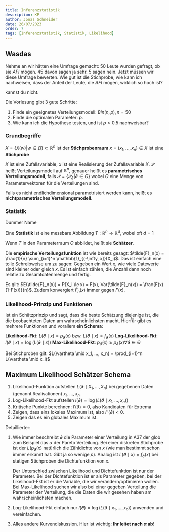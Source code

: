 ```yaml
---
title: Inferenzstatistik
description: KP
author: Jonas Schneider
date: 26/07/2023
order: 7
tags: [Inferenzstatistik, Statistik, Likelihood]
---
```


## Wasdas

Nehme an wir hätten eine Umfrage gemacht: 50 Leute wurden gefragt, ob sie _AFI_ mögen. 45 davon sagen ja sehr. 5 sagen nein.
Jetzt müssen wir diese Umfrage bewerten. Wie gut ist die Stichprobe, wie kann ich nachweisen, dass der Anteil der Leute, die _AFI_ mögen, wirklich so hoch ist?

<Spoiler>kannst du nicht.</Spoiler>

Die Vorlesung gibt 3 gute Schritte:

1. Finde ein geeignetes Verteilungsmodell: $Bin(n,p), n = 50$
2. Finde die optimalen Parameter: $p$.
3. Wie kann ich die Hypothese testen, und ist $p > 0.5$ nachweisbar?

### Grundbegriffe

$X = \{X(w) | w \in \Omega\} \subset \mathbb{R}^n$ ist der **Stichprobenraum**
$x = (x_1, ..., x_n) \in X$ ist eine **Stichprobe**

$X$ ist eine Zufallsvariable, $x$ ist eine Realisierung der Zufallsvariable $X$.
$\mathcal{P}$ heißt Verteilungsmodell auf $\mathbb{R}^n$, genauer heißt es **parametrisches Verteilungsmodell**, falls $\mathcal{P} = \{ \mathcal{P}_\vartheta | \vartheta \in \Theta\}$ wobei $\Theta$ eine Menge von Parametervektoren für die Verteilungen sind.

Falls es nicht endlichdimensional parametrisiert werden kann, heißt es **nichtparametrisches Verteilungsmodell**.

### Statistik

Dummer Name

Eine **Statistik** ist eine messbare Abbildung $T: \mathbb{R}^n \rightarrow \mathbb{R}^d$, wobei oft $d = 1$

Wenn $T$ in den Parameterraum $\Theta$ abbildet, heißt sie **Schätzer**.

Die **empirische Verteilungsfunktion** ist wie bereits gesagt: $\tilde{F}_n(x) = \frac{1}{n} \sum_{i=1}^n \mathbb{1}_{(-\infty, x]}(X_i)$. Das ist einfach eine tolle Schreibweise um zu sagen:
Gegeben ein Wert $x$, wie viele Datewerte sind kleiner oder gleich $x$. Es ist einfach zählen, die Anzahl dann noch relativ zu Gesamtdatenmenge und fertig.

Es gilt: $E(\tilde{F}_n(x)) = P(X_i \le x) = F(x), Var(\tilde{F}_n(x)) = \frac{F(x)(1-F(x))}{n}$. Zudem konvergiert $\tilde{F}_n(x)$ immer gegen $F(x)$.

### Likelihood-Prinzip und Funktionen

Ist ein Schätzprinzip und sagt, dass die beste Schätzung diejenige ist, die die beobachteten Daten am wahrscheinlichsten macht.
Hierfür gibt es mehrere Funktionen und vorallem **ein Schema**:

**Likelihood-Fkt**: $L(\vartheta \mid x) = p_\vartheta (x)$ bzw. $L(\vartheta \mid x) = f_\vartheta (x)$
**Log-Likelihood-Fkt**: $l(\vartheta \mid x) = \log(L(\vartheta \mid x))$
**Max-Likelihood-Fkt**: $p_{\hat{\vartheta}}(x) \ge p_\vartheta(x) \forall \vartheta \in \Theta$

Bei Stichproben gilt: $L(\vartheta \mid x_1, ..., x_n) = \prod_{i=1}^n L(\vartheta \mid x_i)$

## Maximum Likelihood Schätzer Schema

1. Likelihood-Funktion aufstellen $L(\vartheta \mid X_1, ..., X_n)$ bei gegebenen Daten (genannt Realisationen) $x_1, ..., x_n$
2. Log-Likelihood-Fkt aufstellen $l(\vartheta) = \log(L(\vartheta \mid x_1, ..., x_n))$
3. Kritische Punkte berechnen: $l'(\vartheta) = 0$, also Kandidaten für Extrema
4. Zeigen, dass eins lokales Maximum ist, also $l''(\vartheta) < 0$.
5. Zeigen das es ein globales Maximum ist.

Detaillierter:

1. Wie immer beschreibt $\vartheta$ die Parameter einer Verteilung in A37 der glob zum Beispiel das $\alpha$ der Pareto Verteilung.
   Bei einer diskreten Stichprobe ist der $L(p_\vartheta(x)$ natürlich die Zähldichte von $x$ (wie man bestimmt schon immer erkannt hat. Gibt ja so wenige $p$).
   Analog ist $L(\vartheta \mid x) = f_\vartheta (x)$ bei stetigen Stichproben die Dichtefunktion von $x$.

   Der Unterschied zwischen Likelihood und Dichtefunktion ist nur der Parameter. Bei der Dichtefunktion ist er als Parameter gegeben, bei der Likelihood-Fkt ist er die Variable, die wir verändern/optimieren wollen.
   Bei Max-Likelihood suchen wir also bei einer gegeben Verteilung die Parameter der Verteilung, die die Daten die wir gesehen haben am wahrscheinlichsten machen.

2. Log-Likelihood-Fkt einfach nur $l(\vartheta) = \log(L(\vartheta \mid x_1, ..., x_n))$ anwenden und vereinfachen.
3. Alles andere Kurvendiskussion. Hier ist wichtig: **Ihr leitet nach $\alpha$ ab**!
